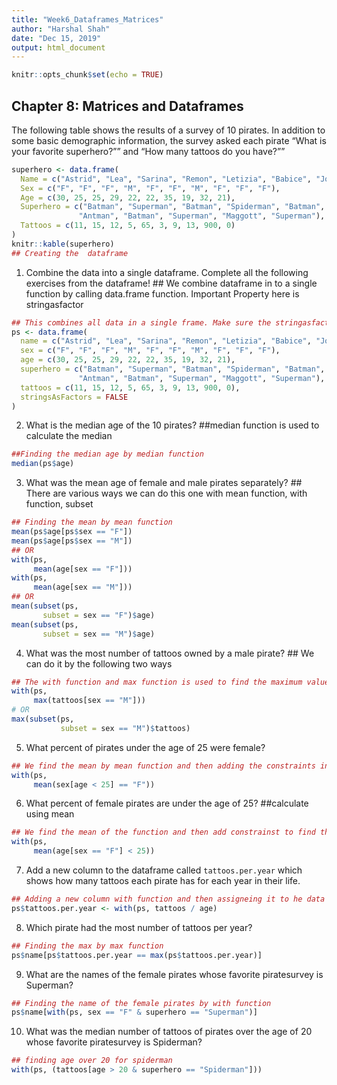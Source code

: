 ```yaml
---
title: "Week6_Dataframes_Matrices"
author: "Harshal Shah"
date: "Dec 15, 2019"
output: html_document
---
```


```r
knitr::opts_chunk$set(echo = TRUE)
```


## Chapter 8: Matrices and Dataframes

The following table shows the results of a survey of 10 pirates. In addition to some basic demographic information, the survey asked each pirate "What is your favorite superhero?"" and "How many tattoos do you have?""

```r
superhero <- data.frame(
  Name = c("Astrid", "Lea", "Sarina", "Remon", "Letizia", "Babice", "Jonas", "Wendy", "Niveditha", "Gioia"),
  Sex = c("F", "F", "F", "M", "F", "F", "M", "F", "F", "F"),
  Age = c(30, 25, 25, 29, 22, 22, 35, 19, 32, 21),
  Superhero = c("Batman", "Superman", "Batman", "Spiderman", "Batman",
               "Antman", "Batman", "Superman", "Maggott", "Superman"),
  Tattoos = c(11, 15, 12, 5, 65, 3, 9, 13, 900, 0)
)
knitr::kable(superhero)
## Creating the  dataframe
```


1. Combine the data into a single dataframe. Complete all the following exercises from the dataframe!
  ## We combine dataframe in to a single function by calling data.frame function. Important Property here is stringasfactor
```r
## This combines all data in a single frame. Make sure the stringasfactors is set to false
ps <- data.frame(
  name = c("Astrid", "Lea", "Sarina", "Remon", "Letizia", "Babice", "Jonas", "Wendy", "Niveditha", "Gioia"),
  sex = c("F", "F", "F", "M", "F", "F", "M", "F", "F", "F"),
  age = c(30, 25, 25, 29, 22, 22, 35, 19, 32, 21),
  superhero = c("Batman", "Superman", "Batman", "Spiderman", "Batman",
               "Antman", "Batman", "Superman", "Maggott", "Superman"),
  tattoos = c(11, 15, 12, 5, 65, 3, 9, 13, 900, 0),
  stringsAsFactors = FALSE
) 

```

2. What is the median age of the 10 pirates?
  ##median function is used to calculate the median
```r
##Finding the median age by median function
median(ps$age)
```

  
3. What was the mean age of female and male pirates separately?
## There are various ways we can do this one with mean function, with function, subset
```r
## Finding the mean by mean function
mean(ps$age[ps$sex == "F"])
mean(ps$age[ps$sex == "M"])
## OR
with(ps, 
     mean(age[sex == "F"]))
with(ps, 
     mean(age[sex == "M"]))
## OR
mean(subset(ps,
       subset = sex == "F")$age)
mean(subset(ps,
       subset = sex == "M")$age)
```

  
4. What was the most number of tattoos owned by a male pirate?
## We can do it by the following two ways 
```r
## The with function and max function is used to find the maximum value
with(ps, 
     max(tattoos[sex == "M"]))
# OR
max(subset(ps, 
           subset = sex == "M")$tattoos)
```


5. What percent of pirates under the age of 25 were female?

```r
## We find the mean by mean function and then adding the constraints in the function
with(ps, 
     mean(sex[age < 25] == "F"))
```

6. What percent of female pirates are under the age of 25?
  ##calculate using mean
```r
## We find the mean of the function and then add constrainst to find the percent value
with(ps, 
     mean(age[sex == "F"] < 25))
```

7. Add a new column to the dataframe called `tattoos.per.year` which shows how many tattoos each pirate has for each year in their life.

```r
## Adding a new column with function and then assigneing it to he data set
ps$tattoos.per.year <- with(ps, tattoos / age)
```

8. Which pirate had the most number of tattoos per year?

```r
## Finding the max by max function
ps$name[ps$tattoos.per.year == max(ps$tattoos.per.year)]
```

9. What are the names of the female pirates whose favorite piratesurvey is Superman?
  
```r
## Finding the name of the female pirates by with function
ps$name[with(ps, sex == "F" & superhero == "Superman")]
```
  
10. What was the median number of tattoos of pirates over the age of 20 whose favorite piratesurvey is Spiderman?

```r
## finding age over 20 for spiderman
with(ps, (tattoos[age > 20 & superhero == "Spiderman"]))
```